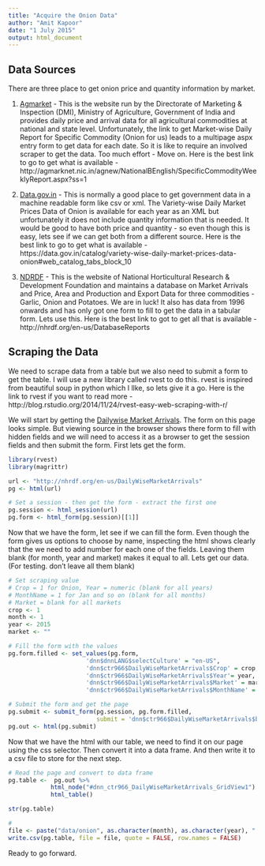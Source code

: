 ```yaml
---
title: "Acquire the Onion Data"
author: "Amit Kapoor"
date: "1 July 2015"
output: html_document
---
```


## Data Sources

There are three place to get onion price and quantity information by market. 

1. [Agmarket](http://agmarknet.nic.in/) - This is the website run by the Directorate of Marketing & Inspection (DMI), Ministry of Agriculture, Government of India and provides daily price and arrival data for all agricultural commodities at national and state level. Unfortunately, the link to get Market-wise Daily Report for Specific Commodity (Onion for us) leads to a multipage aspx entry form to get data for each date. So it is like to require an involved scraper to get the data. Too much effort - Move on. Here is the best link to go to get what is available - http://agmarknet.nic.in/agnew/NationalBEnglish/SpecificCommodityWeeklyReport.aspx?ss=1

2. [Data.gov.in](https://data.gov.in/) - This is normally a good place to get government data in a machine readable form like csv or xml. The Variety-wise Daily Market Prices Data of Onion is available for each year as an XML but unfortunately it does not include quantity information that is needed. It would be good to have both price and quantity - so even though this is easy, lets see if we can get both from a different source. Here is the best link to go to get what is available - https://data.gov.in/catalog/variety-wise-daily-market-prices-data-onion#web_catalog_tabs_block_10

3. [NDRDF](http://nhrdf.org/en-us/) - This is the website of National Horticultural Research & Development Foundation and maintains a database on Market Arrivals and Price, Area and Production and Export Data for three commodities - Garlic, Onion and Potatoes. We are in luck! It also has data from 1996 onwards and has only got one form to fill to get the data in a tabular form. Lets use this. Here is the best link to got to get all that is available - http://nhrdf.org/en-us/DatabaseReports


## Scraping the Data

We need to scrape data from a table but we also need to submit a form to get the table. I will use a new library called rvest to do this. rvest is inspired from beautiful soup in python which I llke, so lets give it a go. Here is the link to rvest if you want to read more - http://blog.rstudio.org/2014/11/24/rvest-easy-web-scraping-with-r/

We will start by getting the [Dailywise Market Arrivals](http://nhrdf.org/en-us/DailyWiseMarketArrivals). The form on this page looks simple. But viewing source in the browser shows there form to fill with hidden fields and we will need to access it as a browser to get the session fields and then submit the form. First lets get the form.

```r
library(rvest)
library(magrittr)

url <- "http://nhrdf.org/en-us/DailyWiseMarketArrivals"
pg <- html(url)

# Set a session - then get the form - extract the first one
pg.session <- html_session(url)
pg.form <- html_form(pg.session)[[1]]

```

Now that we have the form, let see if we can fill the form. Even though the form gives us options to choose by name, inspecting the html shows clearly that the we need to add number for each one of the fields. Leaving them blank (for month, year and market) makes it equal to all. Lets get our data. (For testing. don't leave all them blank)

```r
# Set scraping value 
# Crop = 1 for Onion, Year = numeric (blank for all years)
# MonthName = 1 for Jan and so on (blank for all months)
# Market = blank for all markets
crop <- 1
month <- 1
year <- 2015
market <- ""

# Fill the form with the values
pg.form.filled <- set_values(pg.form,
                      'dnn$dnnLANG$selectCulture' = "en-US",
                      'dnn$ctr966$DailyWiseMarketArrivals$Crop' = crop,
                      'dnn$ctr966$DailyWiseMarketArrivals$Year'= year,
                      'dnn$ctr966$DailyWiseMarketArrivals$Market' = market,
                      'dnn$ctr966$DailyWiseMarketArrivals$MonthName' = month)

# Submit the form and get the page
pg.submit <- submit_form(pg.session, pg.form.filled,
                         submit = 'dnn$ctr966$DailyWiseMarketArrivals$btnSearch')
pg.out <- html(pg.submit)

```

Now that we have the html with our table, we need to find it on our page using the css selector. Then convert it into a data frame. And then write it to a csv file to store for the next step. 

```r
# Read the page and convert to data frame
pg.table <-  pg.out %>% 
            html_node("#dnn_ctr966_DailyWiseMarketArrivals_GridView1")  %>%
            html_table()

str(pg.table)

# 
file <- paste("data/onion", as.character(month), as.character(year), ".csv", sep="")
write.csv(pg.table, file = file, quote = FALSE, row.names = FALSE)
```

Ready to go forward.




